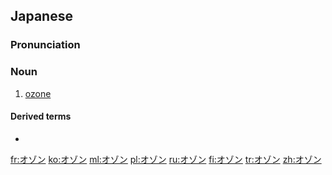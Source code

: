 ==Japanese==
{{wikipedia|lang=ja}}

===Pronunciation===
{{ja-pron|acc=a}}

===Noun===
{{ja-noun}}

# [[ozone]]

====Derived terms====
* {{l/ja|オゾン層}}

[[fr:オゾン]]
[[ko:オゾン]]
[[ml:オゾン]]
[[pl:オゾン]]
[[ru:オゾン]]
[[fi:オゾン]]
[[tr:オゾン]]
[[zh:オゾン]]